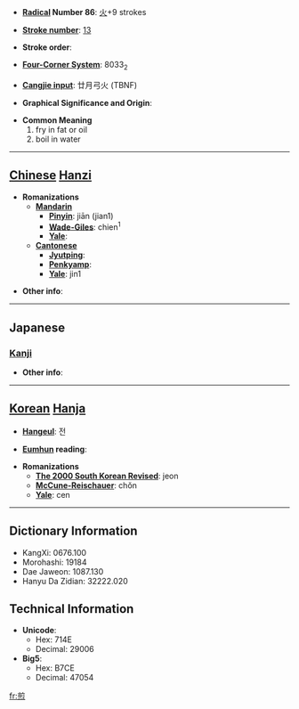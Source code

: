 * '''[[Wiktionary:Chinese radical index| Radical]] Number 86''': [[Wiktionary:Chinese radical index 火|火]]+9 strokes

* '''[[Wiktionary:Chinese total strokes index|Stroke number]]''': [[Wiktionary:Chinese total strokes index 13|13]]

* '''Stroke order''': 

* '''[[Wiktionary:Chinese four corner index|Four-Corner System]]''': 8033<sub>2</sub>

* '''[[Wiktionary:Chinese Cangjie index|Cangjie input]]''': 廿月弓火 (TBNF)

* '''Graphical Significance and Origin''': 

* '''Common Meaning'''
*#fry in fat or oil
*# boil in water


----

== [[Chinese]] [[Hanzi]] ==

* '''Romanizations'''
** '''[[Mandarin]]'''
*** '''[[Pinyin]]''': jiān (jian1)
*** '''[[Wade-Giles]]''': chien<sup>1</sup>
*** '''[[Yale]]''': 
** '''[[Cantonese]]'''
*** '''[[Jyutping]]''':
*** '''[[Penkyamp]]''': 
*** '''[[Yale]]''': jin1

* '''Other info''': 

----

==Japanese==
===[[Kanji]]===
{{kanji|on readings=[[せん]] (sen)
|kun readings=[[いる]] (iru)
}}

* '''Other info''':  

----

== [[Korean]] [[Hanja]] ==

* '''[[Hangeul]]''': 전

* '''[[Eumhun]] reading''': 

* '''Romanizations'''
** '''[[The 2000 South Korean Revised Romanization|The 2000 South Korean Revised]]''': jeon
** '''[[McCune-Reischauer]]''': chŏn
** '''[[Yale]]''': cen

----

== Dictionary Information ==

* KangXi: 0676.100
* Morohashi: 19184
* Dae Jaweon: 1087.130
* Hanyu Da Zidian: 32222.020

== Technical Information ==

* '''Unicode''':
** Hex: 714E
** Decimal: 29006
* '''Big5''':
** Hex: B7CE
** Decimal: 47054

[[fr:煎]]